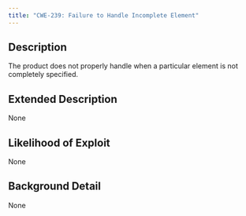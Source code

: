 ```yaml
---
title: "CWE-239: Failure to Handle Incomplete Element"
---
```


## Description
The product does not properly handle when a particular element is not completely specified.

## Extended Description
None

## Likelihood of Exploit
None

## Background Detail
None
        